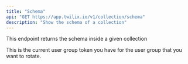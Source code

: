 ```yaml
---
title: "Schema"
api: "GET https://app.twilix.io/v1/collection/schema"
description: "Show the schema of a collection"
---
```


This endpoint returns the schema inside a given collection

<ParamField query="collection" type="string">
  This is the current user group token you have for the user group that you want
  to rotate.
</ParamField>

<Snippet file="header-application-type.mdx" />
